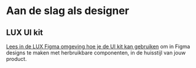 
<Meta title="LUX/Aan de slag/Designers" />

# Aan de slag als designer

## LUX UI kit

[Lees in de LUX Figma omgeving hoe je de UI kit kan gebruiken](https://www.figma.com/design/515tboh6xpSNziwQu6WyAy/LUX---UI-kit?m=auto&node-id=265-14201) om in Figma designs te maken met herbruikbare componenten, in de huisstijl van jouw product.

